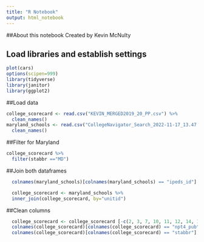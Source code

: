 ```yaml
---
title: "R Notebook"
output: html_notebook
---
```

##About this notebook
Created by Kevin McNulty



## Load libraries and establish settings
```r
plot(cars)
options(scipen=999)
library(tidyverse)
library(janitor)
library(ggplot2)
```
##Load data



```r
college_scorecard <- read.csv("KEVIN_MERGED2019_20_PP.csv") %>% 
  clean_names()
maryland_schools <- read.csv("CollegeNavigator_Search_2022-11-17_13.47.02.csv") %>% 
  clean_names()
```

##Filter for Maryland 


```r
college_scorecard %>% 
  filter(stabbr =="MD")
```

##Join both dataframes 


```r
  colnames(maryland_schools)[colnames(maryland_schools) == "ipeds_id"] ="unitid"

  college_scorecard <- maryland_schools %>%
  inner_join(college_scorecard, by="unitid")
```

##Clean columns
```r
  college_scorecard <- college_scorecard [-c(2, 3, 7, 10, 11, 12, 14, 16, 17, 19)]
  colnames(college_scorecard)[colnames(college_scorecard) == "npt4_pub"] ="avg_net_price"
  colnames(college_scorecard)[colnames(college_scorecard) == "stabbr"] ="state"
```

